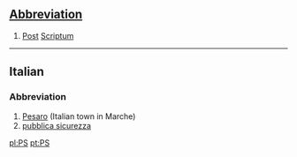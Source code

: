 ==[[Wiktionary:List of acronyms and abbreviations|Abbreviation]]==

#[[Post]] [[Scriptum]]
----
==Italian==
===Abbreviation===

# [[Pesaro]] (Italian town in Marche)
# [[pubblica sicurezza]]

[[pl:PS]]
[[pt:PS]]